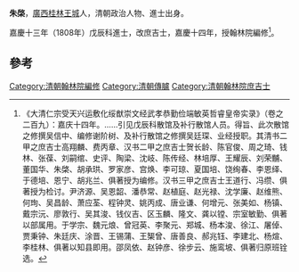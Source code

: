 '''朱棨'''，[[廣西|廣西]][[桂林|桂林]][[王城|王城]]人，清朝政治人物、進士出身。

嘉慶十三年（1808年）戊辰科進士，改庶吉士，嘉慶十四年，授翰林院編修<ref>《大清仁宗受天兴运敷化绥猷崇文经武孝恭勤俭端敏英哲睿皇帝实录》（卷之二百九）：嘉庆十四年。……引见戊辰科散馆及补行散馆人员。得旨、此次散馆之修撰吴信中、编修谢阶树、及补行散馆之修撰吴廷琛、业经授职。其清书二甲之庶吉士高翔麟、费丙章、汉书二甲之庶吉士贺长龄、陈官俊、周之琦、钱林、张葆、刘嗣绾、史评、陶梁、沈岐、陈传经、林培厚、王耀辰、刘荣黼、董国华、朱棨、胡承珙、罗家彦、宫焕、李可琼、夏国培、饶绚春、李恩绎、于德培、恩宁、胡兆兰、俱著授为编修。汉书三甲之庶吉士王道行、冯缵、俱著授为检讨。尹济源、吴恩韶、潘恭常、赵植庭、赵光禄、沈学廉、赵维熊、何珣、吴昌龄、萧应荃、程钟灵、姚丙成、唐业谦、何增元、张美如、杨镇、戴宗沅、廖敦行、吴其浚、钱仪吉、区玉麟、隆文、龚以镗、宗室敏勤、俱著以部属用。于学宗、魏元烺、曾冠英、李聚元、郑城、杨本浚、徐江、屠倬、贾秉钟、朱廷庆、涂晋、王锡蒲、王榘曾、唐善良、郝兆钰、李建北、杨煊、李桂林、俱著以知县即用。邵凤依、赵钟彦、徐步云、施鸾坡、俱著归原班铨选。</ref>。

==參考==
{{reflist}}
{{清朝人物小作品}}
{{嘉慶十三年戊辰科殿試金榜}}
{{DEFAULTSORT:Zhu朱}}
[[Category:清朝翰林院編修|Category:清朝翰林院編修]]
[[Category:清朝傳臚|Category:清朝傳臚]]
[[Category:清朝翰林院庶吉士|Category:清朝翰林院庶吉士]]